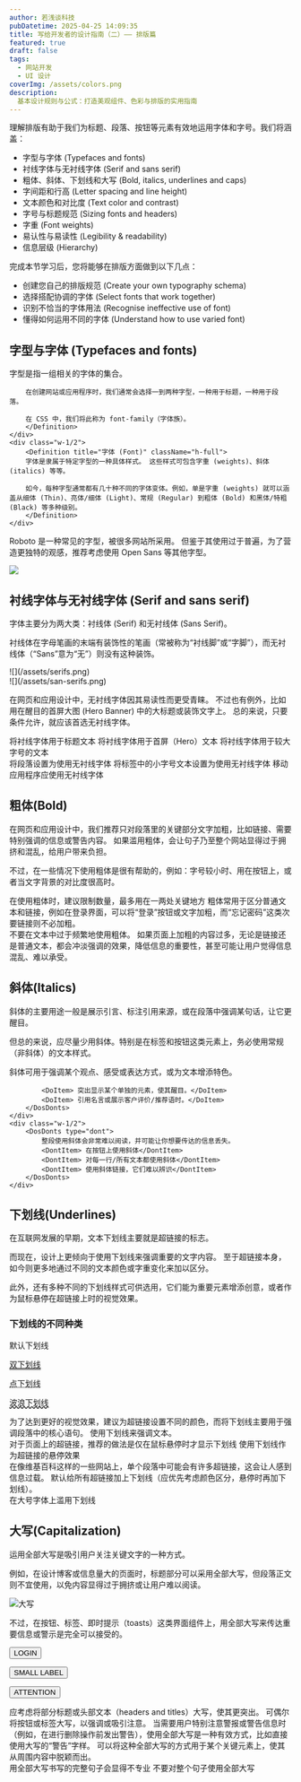 ```yaml
---
author: 若浅谈科技
pubDatetime: 2025-04-25 14:09:35
title: 写给开发者的设计指南（二）—— 排版篇
featured: true
draft: false
tags:
  - 网站开发
  - UI 设计
coverImg: /assets/colors.png
description:
  基本设计规则与公式：打造美观组件、色彩与排版的实用指南
---
```


<Preface>
  
理解排版有助于我们为标题、段落、按钮等元素有效地运用字体和字号。我们将涵盖：
- 字型与字体 (Typefaces and fonts)
- 衬线字体与无衬线字体 (Serif and sans serif)
- 粗体、斜体、下划线和大写 (Bold, italics, underlines and caps)
- 字间距和行高 (Letter spacing and line height)
- 文本颜色和对比度 (Text color and contrast)
- 字号与标题规范 (Sizing fonts and headers)
- 字重 (Font weights)
- 易认性与易读性 (Legibility & readability)
- 信息层级 (Hierarchy)

完成本节学习后，您将能够在排版方面做到以下几点：

- 创建您自己的排版规范 (Create your own typography schema)
- 选择搭配协调的字体 (Select fonts that work together)
- 识别不恰当的字体用法 (Recognise ineffective use of font)
- 懂得如何运用不同的字体 (Understand how to use varied font)

</Preface>

## 字型与字体 (Typefaces and fonts)

<div class="flex justify-center gap-4">
    <div class="w-1/2">
        <Definition title="字型 (Typeface)" className="h-full">
        字型是指一组相关的字体的集合。 

        在创建网站或应用程序时，我们通常会选择一到两种字型，一种用于标题，一种用于段落。

        在 CSS 中，我们将此称为 font-family（字体族）。
        </Definition>
    </div>
    <div class="w-1/2">
        <Definition title="字体 (Font)" className="h-full">
        字体是隶属于特定字型的一种具体样式。 这些样式可包含字重 (weights)、斜体 (italics) 等等。

        如今，每种字型通常都有几十种不同的字体变体。例如，单是字重 (weights) 就可以涵盖从细体 (Thin)、亮体/细体 (Light)、常规 (Regular) 到粗体 (Bold) 和黑体/特粗 (Black) 等多种级别。
        </Definition>
    </div>
</div>

Roboto 是一种常见的字型，被很多网站所采用。 但鉴于其使用过于普遍，为了营造更独特的观感，推荐考虑使用 Open Sans 等其他字型。

![](/assets/type.png)

## 衬线字体与无衬线字体 (Serif and sans serif)
字体主要分为两大类：衬线体 (Serif) 和无衬线体 (Sans Serif)。 

衬线体在字母笔画的末端有装饰性的笔画（常被称为“衬线脚”或“字脚”），而无衬线体（“Sans”意为“无”）则没有这种装饰。

<div class="flex justify-center gap-4">
    <div class="w-1/2">
        <Definition title="衬线体 (Serif)" className="h-full">
        ![](/assets/serifs.png)
        </Definition>
    </div>
    <div class="w-1/2">
        <Definition title="无衬线体 (san-Serif)" className="h-full">
        ![](/assets/san-serifs.png)
        </Definition>
    </div>
</div>

在网页和应用设计中，无衬线字体因其易读性而更受青睐。 不过也有例外，比如用在醒目的首屏大图 (Hero Banner) 中的大标题或装饰文字上。 总的来说，只要条件允许，就应该首选无衬线字体。

<DosDonts type="do">
  <div class="flex gap-4 ">
    <div class="border-r-2 pr-4">
        <DoItem> 将衬线字体用于标题文本</DoItem>
        <DoItem> 将衬线字体用于首屏（Hero）文本</DoItem>
        <DoItem> 将衬线字体用于较大字号的文本</DoItem>
    </div>
    <div>
        <DoItem> 将段落设置为使用无衬线字体</DoItem>
        <DoItem> 将标签中的小字号文本设置为使用无衬线字体</DoItem>
        <DoItem> 移动应用程序应使用无衬线字体</DoItem>
    </div>
  </div>
  
</DosDonts>

## 粗体(Bold)

在网页和应用设计中，我们推荐只对段落里的关键部分文字加粗，比如链接、需要特别强调的信息或警告内容。 如果滥用粗体，会让句子乃至整个网站显得过于拥挤和混乱，给用户带来负担。 

不过，在一些情况下使用粗体是很有帮助的，例如：字号较小时、用在按钮上，或者当文字背景的对比度很高时。

<div class="flex justify-center gap-4">
    <div class="w-1/2">
        <DosDonts type="do">
            <DoItem> 在使用粗体时，建议限制数量，最多用在一两处关键地方</DoItem>
            粗体常用于区分普通文本和链接，例如在登录界面，可以将“登录”按钮或文字加粗，而“忘记密码”这类次要链接则不必加粗。
        </DosDonts>
    </div>
    <div class="w-1/2">
        <DosDonts type="dont">
            <DontItem> 不要在文本中过于频繁地使用粗体。</DontItem>
            如果页面上加粗的内容过多，无论是链接还是普通文本，都会冲淡强调的效果，降低信息的重要性，甚至可能让用户觉得信息混乱、难以承受。
        </DosDonts>
    </div>
</div>

## 斜体(Italics)

斜体的主要用途一般是展示引言、标注引用来源，或在段落中强调某句话，让它更醒目。 

但总的来说，应尽量少用斜体。特别是在标签和按钮这类元素上，务必使用常规（非斜体）的文本样式。 

<div class="flex justify-center gap-4">
    <div class="w-1/2">
        <DosDonts type="do">
            斜体可用于强调某个观点、感受或表达方式，或为文本增添特色。
            
            <DoItem> 突出显示某个单独的元素，使其醒目。</DoItem>
            <DoItem> 引用名言或展示客户评价/推荐语时。</DoItem>
        </DosDonts>
    </div>
    <div class="w-1/2">
        <DosDonts type="dont">
            整段使用斜体会非常难以阅读，并可能让你想要传达的信息丢失。
            <DontItem> 在按钮上使用斜体</DontItem>
            <DontItem> 对每一行/所有文本都使用斜体</DontItem>
            <DontItem> 使用斜体链接，它们难以辨识</DontItem>
        </DosDonts>
    </div>
</div>

## 下划线(Underlines)

在互联网发展的早期，文本下划线主要就是超链接的标志。 

而现在，设计上更倾向于使用下划线来强调重要的文字内容。 至于超链接本身，如今则更多地通过不同的文本颜色或字重变化来加以区分。

此外，还有多种不同的下划线样式可供选用，它们能为重要元素增添创意，或者作为鼠标悬停在超链接上时的视觉效果。

### 下划线的不同种类

<div class="flex gap-5">
    <div class="border-green-300 border-1 p-2 w-1/4">
        <p class="underline text-center text-3xl">默认下划线</p>
    </div>
    <div class="border-green-300 border-1 p-2 w-1/4">
        <p class="text-center text-3xl" style="text-decoration: double underline">双下划线</p>
    </div>
    <div class="border-green-300 border-1 p-2 w-1/4">
        <p class="text-center text-3xl" style="text-decoration: dotted underline">点下划线</p>
    </div>
    <div class="border-green-300 border-1 p-2 w-1/4">
        <p class="text-center text-3xl" style="text-decoration: wavy underline">波浪下划线</p>
    </div>
</div>

<div class="flex flex-wrap gap-4">
    <div class="w-[calc(50%-0.5rem)]">
        <DosDonts type="do">
            为了达到更好的视觉效果，建议为超链接设置不同的颜色，而将下划线主要用于强调段落中的<span class="underline">核心语句</span>。
            <DoItem> 使用下划线来强调文本。</DoItem>
        </DosDonts>
    </div>
    <div class="w-[calc(50%-0.5rem)]" >
        <DosDonts type="do">
            对于页面上的超链接，推荐的做法是仅在鼠标悬停时才显示下划线
            <DoItem> 使用下划线作为超链接的悬停效果</DoItem>
        </DosDonts>
    </div>
    <div class="w-[calc(50%-0.5rem)]">
        <DosDonts type="dont">
            在像维基百科这样的一些网站上，单个段落中可能会有许多超链接，这会让人感到信息过载。
            <DontItem> 默认给所有超链接加上下划线（应优先考虑颜色区分，悬停时再加下划线）。</DontItem>
        </DosDonts>
    </div>
    <div class="w-[calc(50%-0.5rem)]">
        <DosDonts type="dont">
            <DontItem> 在大号字体上滥用下划线</DontItem>
        </DosDonts>
    </div>
</div>

## 大写(Capitalization)

运用全部大写是吸引用户关注关键文字的一种方式。 

例如，在设计博客或信息量大的页面时，标题部分可以采用全部大写，但段落正文则不宜使用，以免内容显得过于拥挤或让用户难以阅读。 

![大写](/assets/CAPS_title.png)

不过，在按钮、标签、即时提示（toasts）这类界面组件上，用全部大写来传达重要信息或警示是完全可以接受的。

<div class="flex items-center gap-4 my-6">
  <button type="button" class="text-white bg-green-500 hover:bg-green-600 focus:ring-4 focus:ring-green-300 font-medium text-lg px-8 py-3 focus:outline-none uppercase">LOGIN</button>
  
  <button type="button" class="text-white bg-cyan-500 hover:bg-cyan-600 focus:ring-4 focus:ring-cyan-300 font-medium text-sm px-5 py-2 focus:outline-none uppercase">SMALL LABEL</button>
  
  <button type="button" class="text-white bg-pink-500 hover:bg-pink-600 focus:ring-4 focus:ring-pink-300 font-medium text-sm px-5 py-2 focus:outline-none uppercase">ATTENTION</button>
</div>

<div class="flex justify-center gap-4">
    <div class="w-1/2">
        <DosDonts type="do">            
            <DoItem> 应考虑将部分标题或头部文本（headers and titles）大写，使其更突出。</DoItem>
            <DoItem> 可偶尔将按钮或标签大写，以强调或吸引注意。</DoItem>
            <DoItem> 当需要用户特别注意警报或警告信息时（例如，在进行删除操作前发出警告），使用全部大写是一种有效方式，比如直接使用大写的“警告”字样。 可以将这种全部大写的方式用于某个关键元素上，使其从周围内容中脱颖而出。</DoItem>
        </DosDonts>
    </div>
    <div class="w-1/2">
        <DosDonts type="dont">
            用全部大写书写的完整句子会显得不专业
            <DontItem> 不要对整个句子使用全部大写</DontItem>
        </DosDonts>
    </div>
</div>